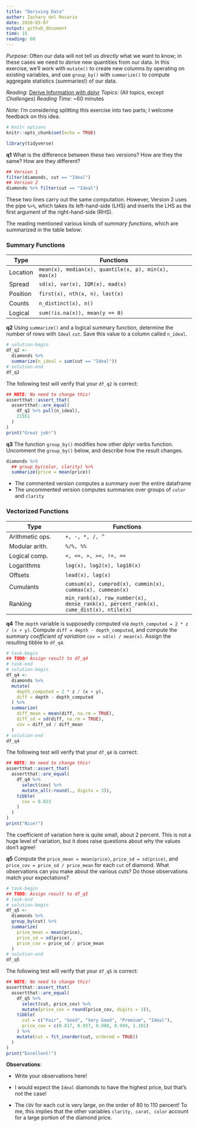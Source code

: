 ```yaml
---
title: "Deriving Data"
author: Zachary del Rosario
date: 2020-05-07
output: github_document
time: 15
reading: 60
---
```


*Purpose*: Often our data will not tell us *directly* what we want to know; in
these cases we need to *derive* new quantities from our data. In this exercise,
we'll work with `mutate()` to create new columns by operating on existing
variables, and use `group_by()` with `summarize()` to compute aggregate
statistics (summaries!) of our data.

*Reading*: [Derive Information with dplyr](https://rstudio.cloud/learn/primers/2.3)
*Topics*: (All topics, except *Challenges*)
*Reading Time*: ~60 minutes

*Note*: I'm considering splitting this exercise into two parts; I welcome
feedback on this idea.

```r
# knitr options
knitr::opts_chunk$set(echo = TRUE)
```

```r
library(tidyverse)

```

__q1__ What is the difference between these two versions? How are they the same?
How are they different?

```r
## Version 1
filter(diamonds, cut == "Ideal")
## Version 2
diamonds %>% filter(cut == "Ideal")
```

<!-- solution-begin -->
These two lines carry out the same computation. However, Version 2 uses the pipe `%>%`,
which takes its left-hand-side (LHS) and inserts the LHS as the first argument of
the right-hand-side (RHS).
<!-- solution-end -->

The reading mentioned various kinds of *summary functions*, which are summarized
in the table below:

### Summary Functions

| Type | Functions |
| ---- | --------- |
| Location | `mean(x), median(x), quantile(x, p), min(x), max(x)` |
| Spread | `sd(x), var(x), IQR(x), mad(x)` |
| Position | `first(x), nth(x, n), last(x)` |
| Counts | `n_distinct(x), n()` |
| Logical | `sum(!is.na(x)), mean(y == 0)` |

__q2__ Using `summarize()` and a logical summary function, determine the number
of rows with `Ideal` `cut`. Save this value to a column called `n_ideal`.

```r
# solution-begin
df_q2 <-
  diamonds %>%
  summarize(n_ideal = sum(cut == "Ideal"))
# solution-end
df_q2
```

The following test will verify that your `df_q2` is correct:

```r
## NOTE: No need to change this!
assertthat::assert_that(
  assertthat::are_equal(
    df_q2 %>% pull(n_ideal),
    21551
  )
)
print("Great job!")
```

__q3__ The function `group_by()` modifies how other dplyr verbs function.
Uncomment the `group_by()` below, and describe how the result changes.

```r
diamonds %>%
  ## group_by(color, clarity) %>%
  summarize(price = mean(price))
```

<!-- solution-begin -->
- The commented version computes a summary over the entire dataframe
- The uncommented version computes summaries over groups of `color` and `clarity`
<!-- solution-end -->

### Vectorized Functions

| Type | Functions |
| ---- | --------- |
| Arithmetic ops. | `+, -, *, /, ^` |
| Modular arith. | `%/%, %%` |
| Logical comp. | `<, <=, >, >=, !=, ==` |
| Logarithms | `log(x), log2(x), log10(x)` |
| Offsets | `lead(x), lag(x)` |
| Cumulants | `cumsum(x), cumprod(x), cummin(x), cummax(x), cummean(x)` |
| Ranking | `min_rank(x), row_number(x), dense_rank(x), percent_rank(x), cume_dist(x), ntile(x)` |

__q4__ The `depth` variable is supposedly computed via `depth_computed = 2 * z /
(x + y)`. Compute `diff = depth - depth_computed`, and compute the summary
*coefficient of variation* `cov = sd(x) / mean(x)`. Assign the resulting tibble
to `df_q4`.

```r
# task-begin
## TODO: Assign result to df_q4
# task-end
# solution-begin
df_q4 <-
  diamonds %>%
  mutate(
    depth_computed = 2 * z / (x + y),
    diff = depth - depth_computed
  ) %>%
  summarize(
    diff_mean = mean(diff, na.rm = TRUE),
    diff_sd = sd(diff, na.rm = TRUE),
    cov = diff_sd / diff_mean
  )
# solution-end
df_q4
```

The following test will verify that your `df_q4` is correct:

```r
## NOTE: No need to change this!
assertthat::assert_that(
  assertthat::are_equal(
    df_q4 %>%
      select(cov) %>%
      mutate_all(~round(., digits = 3)),
    tibble(
      cov = 0.023
    )
  )
)
print("Nice!")
```

The coefficient of variation here is quite small, about 2 percent. This is not a
huge level of variation, but it does raise questions about why the values don't
agree!

__q5__ Compute the `price_mean = mean(price)`, `price_sd = sd(price)`, and
`price_cov = price_sd / price_mean` for each `cut` of diamond. What observations
can you make about the various cuts? Do those observations match your expectations?

```r
# task-begin
## TODO: Assign result to df_q5
# task-end
# solution-begin
df_q5 <-
  diamonds %>%
  group_by(cut) %>%
  summarize(
    price_mean = mean(price),
    price_sd = sd(price),
    price_cov = price_sd / price_mean
  )
# solution-end
df_q5
```

The following test will verify that your `df_q5` is correct:

```r
## NOTE: No need to change this!
assertthat::assert_that(
  assertthat::are_equal(
    df_q5 %>%
      select(cut, price_cov) %>%
      mutate(price_cov = round(price_cov, digits = 3)),
    tibble(
      cut = c("Fair", "Good", "Very Good", "Premium", "Ideal"),
      price_cov = c(0.817, 0.937, 0.988, 0.949, 1.101)
    ) %>%
    mutate(cut = fct_inorder(cut, ordered = TRUE))
  )
)
print("Excellent!")
```

**Observations**:
<!-- task-begin -->

- Write your observations here!
<!-- task-end -->
<!-- solution-begin -->

- I would expect the `Ideal` diamonds to have the highest price, but that's not the case!
- The `COV` for each cut is very large, on the order of 80 to 110 percent! To me, this implies that the other variables `clarity, carat, color` account for a large portion of the diamond price.
<!-- solution-end -->

<!-- include-exit-ticket -->

